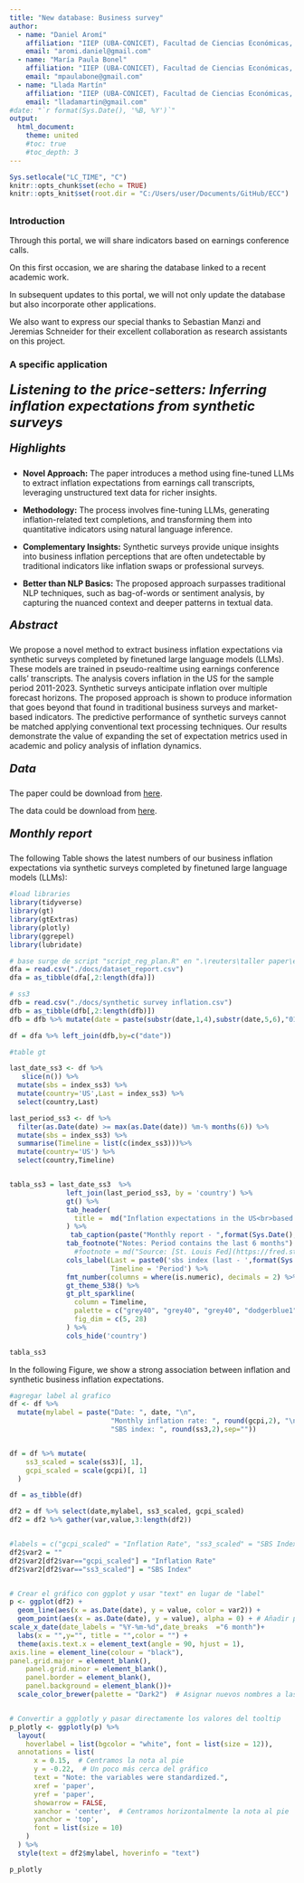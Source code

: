 ```yaml
---
title: "New database: Business survey"
author: 
  - name: "Daniel Aromí"
    affiliation: "IIEP (UBA-CONICET), Facultad de Ciencias Económicas, Univ. de Buenos Aires. Facultad de Ciencias Económicas, UCA, Buenos Aires, Argentina."
    email: "aromi.daniel@gmail.com"
  - name: "María Paula Bonel"
    affiliation: "IIEP (UBA-CONICET), Facultad de Ciencias Económicas, Univ. de Buenos Aires. Facultad de Ciencias Económicas, UCA, Buenos Aires, Argentina."
    email: "mpaulabone@gmail.com"
  - name: "Llada Martín"
    affiliation: "IIEP (UBA-CONICET), Facultad de Ciencias Económicas, Univ. de Buenos Aires."
    email: "lladamartin@gmail.com"
#date: "`r format(Sys.Date(), '%B, %Y')`"
output:
  html_document:
    theme: united
    #toc: true
    #toc_depth: 3
---
```


```r
Sys.setlocale("LC_TIME", "C")
knitr::opts_chunk$set(echo = TRUE)
knitr::opts_knit$set(root.dir = "C:/Users/user/Documents/GitHub/ECC")
```

## {.tabset}

### Introduction

Through this portal, we will share indicators based on earnings conference calls.

On this first occasion, we are sharing the database linked to a recent academic work.

In subsequent updates to this portal, we will not only update the database but also incorporate other applications.

We also want to express our special thanks to Sebastian Manzi and Jeremias Schneider for their excellent collaboration as research assistants on this project. 

### A specific application

#### <span style="font-size: 24px; font-weight: bold; font-style: italic;">Listening to the price-setters: Inferring inflation expectations from synthetic surveys</span>

##### <span style="font-size: 20px; font-weight: bold; font-style: italic;">Highlights</span>
* **Novel Approach:** The paper introduces a method using fine-tuned LLMs to extract inflation expectations from earnings call transcripts, leveraging unstructured text data for richer insights.

* **Methodology:** The process involves fine-tuning LLMs, generating inflation-related text completions, and transforming them into quantitative indicators using natural language inference.

* **Complementary Insights:** Synthetic surveys provide unique insights into business inflation perceptions that are often undetectable by traditional indicators like inflation swaps or professional surveys.

* **Better than NLP Basics:** The proposed approach surpasses traditional NLP techniques, such as bag-of-words or sentiment analysis, by capturing the nuanced context and deeper patterns in textual data.

##### <span style="font-size: 20px; font-weight: bold; font-style: italic;">Abstract</span>
We propose a novel method to extract business inflation expectations via synthetic surveys completed by finetuned large language models (LLMs). These models are trained in pseudo-realtime using earnings conference calls' transcripts. The analysis covers inflation in the US for the sample period 2011-2023. Synthetic surveys anticipate inflation over multiple forecast horizons. The proposed approach is shown to produce information that goes beyond that found in traditional business surveys and market-based indicators. The predictive performance of synthetic surveys cannot be matched applying conventional text processing techniques. Our results demonstrate the value of expanding the set of expectation metrics used in academic and policy analysis of inflation dynamics.

##### <span style="font-size: 20px; font-weight: bold; font-style: italic;">Data</span>
The paper could be download from [here](https://papers.ssrn.com/sol3/papers.cfm?abstract_id=4955056).

The data could be download from [here](https://drive.google.com/file/d/1o5PcVU2VIKpo9d8snWZkIl-S5mRrNf3Q/view?usp=sharing).

##### <span style="font-size: 20px; font-weight: bold; font-style: italic;">Monthly report</span>

The following Table shows the latest numbers of our business inflation expectations via synthetic surveys completed by finetuned large language models (LLMs): 


```r
#load libraries
library(tidyverse)
library(gt)
library(gtExtras)
library(plotly)
library(ggrepel)
library(lubridate)
```

```r
# base surge de script "script_reg_plan.R" en ".\reuters\taller paper\ejercicio"
dfa = read.csv("./docs/dataset_report.csv")
dfa = as_tibble(dfa[,2:length(dfa)])

# ss3
dfb = read.csv("./docs/synthetic survey inflation.csv")
dfb = as_tibble(dfb[,2:length(dfb)])
dfb = dfb %>% mutate(date = paste(substr(date,1,4),substr(date,5,6),"01",sep="-"))

df = dfa %>% left_join(dfb,by=c("date"))
```


```r
#table gt 

last_date_ss3 <- df %>% 
   slice(n()) %>% 
  mutate(sbs = index_ss3) %>%
  mutate(country='US',Last = index_ss3) %>%
  select(country,Last)

last_period_ss3 <- df %>% 
  filter(as.Date(date) >= max(as.Date(date)) %m-% months(6)) %>% 
  mutate(sbs = index_ss3) %>%
  summarise(Timeline = list(c(index_ss3)))%>%
  mutate(country='US') %>%
  select(country,Timeline)


tabla_ss3 = last_date_ss3  %>% 
              left_join(last_period_ss3, by = 'country') %>% 
              gt() %>% 
              tab_header(
                title =  md("Inflation expectations in the US<br>based on Synthetic business surveys (sbs)")
              ) %>% 
               tab_caption(paste("Monthly report - ",format(Sys.Date(), "%B %Y"))) %>%
              tab_footnote("Notes: Period contains the last 6 months") %>%
                #footnote = md("Source: [St. Louis Fed](https://fred.stlouisfed.org/series/CPIAUCSL)")) %>%
              cols_label(Last = paste0('sbs index (last - ',format(Sys.Date() %m-% months(1), "%B %Y"),')'),
                         Timeline = 'Period') %>%
              fmt_number(columns = where(is.numeric), decimals = 2) %>%
              gt_theme_538() %>% 
              gt_plt_sparkline(
                column = Timeline,
                palette = c("grey40", "grey40", "grey40", "dodgerblue1", "grey40"),
                fig_dim = c(5, 28)
              ) %>%
              cols_hide('country')


```
```r
tabla_ss3
```

In the following Figure, we show a strong association between inflation and synthetic business inflation expectations.

```r

#agregar label al grafico
df <- df %>%
  mutate(mylabel = paste("Date: ", date, "\n",
                         "Monthly inflation rate: ", round(gcpi,2), "\n",
                         "SBS index: ", round(ss3,2),sep=""))


df = df %>% mutate(
    ss3_scaled = scale(ss3)[, 1],
    gcpi_scaled = scale(gcpi)[, 1]  
  )

df = as_tibble(df)

df2 = df %>% select(date,mylabel, ss3_scaled, gcpi_scaled)
df2 = df2 %>% gather(var,value,3:length(df2))


#labels = c("gcpi_scaled" = "Inflation Rate", "ss3_scaled" = "SBS Index")
df2$var2 = ""
df2$var2[df2$var=="gcpi_scaled"] = "Inflation Rate"
df2$var2[df2$var=="ss3_scaled"] = "SBS Index"


# Crear el gráfico con ggplot y usar "text" en lugar de "label"
p <- ggplot(df2) +
  geom_line(aes(x = as.Date(date), y = value, color = var2)) +
  geom_point(aes(x = as.Date(date), y = value), alpha = 0) + # Añadir puntos invisibles para que plotly pueda leer los 'hover'
scale_x_date(date_labels = "%Y-%m-%d",date_breaks  ="6 month")+ 
  labs(x = "",y="", title = "",color = "") +
  theme(axis.text.x = element_text(angle = 90, hjust = 1),
axis.line = element_line(colour = "black"),
panel.grid.major = element_blank(),
    panel.grid.minor = element_blank(),
    panel.border = element_blank(),
    panel.background = element_blank())+
  scale_color_brewer(palette = "Dark2")  # Asignar nuevos nombres a las categorías


# Convertir a ggplotly y pasar directamente los valores del tooltip
p_plotly <- ggplotly(p) %>%
  layout(
    hoverlabel = list(bgcolor = "white", font = list(size = 12)),
  annotations = list(
      x = 0.15,  # Centramos la nota al pie
      y = -0.22,  # Un poco más cerca del gráfico
      text = "Note: the variables were standardized.",
      xref = 'paper',
      yref = 'paper',
      showarrow = FALSE,
      xanchor = 'center',  # Centramos horizontalmente la nota al pie
      yanchor = 'top',
      font = list(size = 10)
    )
  ) %>%
  style(text = df2$mylabel, hoverinfo = "text")


```


```r
p_plotly
```



